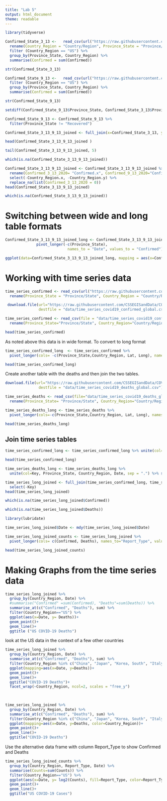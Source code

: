 ```yaml
---
title: "Lab 5"
output: html_document
theme: readable
---
```


```r
library(tidyverse)
```

```r
Confirmed_State_3_13 <-   read_csv(url("https://raw.githubusercontent.com/CSSEGISandData/COVID-19/master/csse_covid_19_data/csse_covid_19_daily_reports/03-13-2020.csv")) %>%
  rename(Country_Region = "Country/Region", Province_State = "Province/State") %>% 
  filter (Country_Region == "US") %>% 
  group_by(Province_State, Country_Region) %>% 
  summarise(Confirmed = sum(Confirmed)) 
```

```r
str(Confirmed_State_3_13)
```
```r
Confirmed_State_9_13 <-   read_csv(url("https://raw.githubusercontent.com/CSSEGISandData/COVID-19/master/csse_covid_19_data/csse_covid_19_daily_reports/09-13-2020.csv")) %>% 
  filter (Country_Region == "US") %>% 
  group_by(Province_State, Country_Region) %>% 
  summarise(Confirmed = sum(Confirmed)) 
```
```r
str(Confirmed_State_9_13)
```
```r
setdiff(Confirmed_State_9_13$Province_State, Confirmed_State_3_13$Province_State)
```

```r
Confirmed_State_9_13 <- Confirmed_State_9_13 %>% 
  filter(Province_State != "Recovered")
```


```r
Confirmed_State_3_13_9_13_joined <- full_join(x=Confirmed_State_3_13, y=Confirmed_State_9_13, by=c("Province_State"))

head(Confirmed_State_3_13_9_13_joined )
```
```r
tail(Confirmed_State_3_13_9_13_joined, 5)
```
```r
which(is.na(Confirmed_State_3_13_9_13_joined))
```
```r
Confirmed_State_3_13_9_13_joined <- Confirmed_State_3_13_9_13_joined %>% 
  rename(Confirmed_3_13_2020= "Confirmed.x", Confirmed_9_13_2020="Confirmed.y") %>% 
  select(-Country_Region.x, -Country_Region.y) %>% 
  replace_na(list(Confirmed_3_13_2020 = 0)) 
head(Confirmed_State_3_13_9_13_joined)
```

```r
which(is.na(Confirmed_State_3_13_9_13_joined))
```

# **Switching between wide and long table formats**

```r
Confirmed_State_3_13_9_13_joined_long <- Confirmed_State_3_13_9_13_joined %>% 
              pivot_longer(-c(Province_State),
                            names_to = "Date", values_to = "Confirmed")
```


```r
ggplot(data=Confirmed_State_3_13_9_13_joined_long, mapping = aes(x=Confirmed, y=Province_State))+ geom_point(aes(color=Date))
```

# **Working with time series data**

```r
time_series_confirmed <- read_csv(url("https://raw.githubusercontent.com/CSSEGISandData/COVID-19/master/csse_covid_19_data/csse_covid_19_time_series/time_series_covid19_confirmed_global.csv")) %>%
  rename(Province_State = "Province/State", Country_Region = "Country/Region")
```
```r
 download.file(url="https://raw.githubusercontent.com/CSSEGISandData/COVID-19/master/csse_covid_19_data/csse_covid_19_time_series/time_series_covid19_confirmed_global.csv", 
               destfile = "data/time_series_covid19_confirmed_global.csv")
```

```r
time_series_confirmed <- read_csv(file = "data/time_series_covid19_confirmed_global.csv") %>% 
  rename(Province_State="Province/State", Country_Region="Country/Region")
```
```r
head(time_series_confirmed)
```
As noted above this data is in wide format. To convert to long format
```r
time_series_confirmed_long  <- time_series_confirmed %>% 
  pivot_longer(cols= -c(Province_State,Country_Region, Lat, Long), names_to = "Date", values_to="Confirmed" )
```


```r
head(time_series_confirmed_long)
```


Create another table with the deaths and then join the two tables. 

```r
download.file(url="https://raw.githubusercontent.com/CSSEGISandData/COVID-19/master/csse_covid_19_data/csse_covid_19_time_series/time_series_covid19_deaths_global.csv", 
               destfile = "data/time_series_covid19_deaths_global.csv")
```

```r
time_series_deaths <- read_csv(file="data/time_series_covid19_deaths_global.csv") %>% 
  rename(Province_State= "Province/State", Country_Region="Country/Region")
```
```r
time_series_deaths_long <- time_series_deaths %>% 
  pivot_longer(cols=-c(Province_State,Country_Region, Lat, Long), names_to = "Date", values_to="Deaths")

head(time_series_deaths_long)
```

## **Join time series tables**


```r
time_series_confirmed_long <- time_series_confirmed_long %>% unite(col=Key, Province_State, Country_Region, Date, sep = ".", remove = FALSE)

head(time_series_confirmed_long)
```

```r
time_series_deaths_long <- time_series_deaths_long %>% 
  unite(col=Key, Province_State, Country_Region, Date, sep = ".") %>% select(Key, Deaths)
```


```r
time_series_long_joined <- full_join(time_series_confirmed_long, time_series_deaths_long, by= c("Key")) %>% 
  select(-Key)
head(time_series_long_joined)
```

```r
which(is.na(time_series_long_joined$Confirmed))
```

```r
which(is.na(time_series_long_joined$Deaths))
```

```r
library(lubridate)
```

```r
time_series_long_joined$Date <- mdy(time_series_long_joined$Date)
```

```r
time_series_long_joined_counts <- time_series_long_joined %>% 
  pivot_longer(cols= c(Confirmed, Deaths), names_to="Report_Type", values_to="Counts")

head(time_series_long_joined_counts)
```

# **Making Graphs from the time series data**

```r
time_series_long_joined %>% 
  group_by(Country_Region, Date) %>% 
  #summarise("Confirmed" =sum(Confirmed), "Deaths"=sum(Deaths)) %>% 
  summarise_at(c("Confirmed", "Deaths"), sum) %>% 
  filter(Country_Region=="US") %>% 
  ggplot(aes(x=Date, y= Deaths))+
  geom_point()+
  geom_line()+
  ggtitle ("US COVID-19 Deaths")
```

look at the US data in the context of a few other countries

```r
time_series_long_joined %>% 
  group_by(Country_Region, Date) %>% 
  summarise_at(c("Confirmed", "Deaths"), sum) %>%
  filter(Country_Region %in% c("China", "Japan", "Korea, South", "Italy", "Spain", "US")) %>%
  ggplot(mapping=aes(x=Date, y=Deaths))+
  geom_point()+
  geom_line()+
  ggtitle("COVID-19 Deaths")+
  facet_wrap(~Country_Region, ncol=2, scales = "free_y")
  
  
```


```r
time_series_long_joined %>% 
  group_by(Country_Region, Date) %>% 
  summarise_at(c("Confirmed", "Deaths"), sum) %>%
  filter(Country_Region %in% c("China", "Japan", "Korea, South", "Italy", "Spain", "US")) %>%
  ggplot(mapping=aes(x=Date, y=Deaths, color=Country_Region))+
  geom_point()+
  geom_line()+
  ggtitle("COVID-19 Deaths")

```

Use the alternative data frame with column Report_Type to show Confirmed and Deaths



```r
time_series_long_joined_counts %>% 
  group_by(Country_Region, Report_Type, Date) %>%
  summarise(Counts=sum(Counts)) %>% 
  filter(Country_Region=="US") %>% 
  ggplot(aes(x=Date, y= log2(Counts), fill=Report_Type, color=Report_Type))+
  geom_point()+
  geom_line()+
  ggtitle("US COVID-19 Cases")
```










